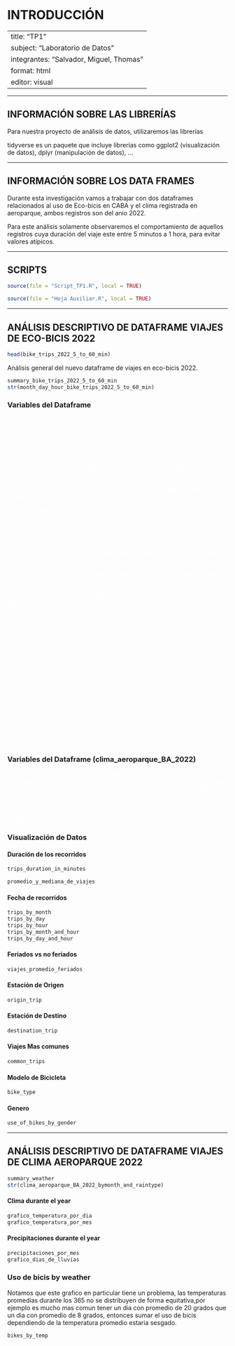 # INTRODUCCIÓN

---
title: "TP1"
subject: "Laboratorio de Datos"
integrantes: "Salvador, Miguel, Thomas"
format: html
editor: visual
---

------------------------------------------------------------------------

## INFORMACIÓN SOBRE LAS LIBRERÍAS

Para nuestra proyecto de análisis de datos, utilizaremos las librerías

tidyverse es un paquete que incluye librerías como ggplot2 (visualización de datos), dplyr (manipulación de datos), ...

------------------------------------------------------------------------

## INFORMACIÓN SOBRE LOS DATA FRAMES

Durante esta investigación vamos a trabajar con dos dataframes relacionados al uso de Eco-bicis en CABA y el clima registrada en aeroparque, ambos registros son del anio 2022.

Para este análisis solamente observaremos el comportamiento de aquellos registros cuya duración del viaje este entre 5 minutos a 1 hora, para evitar valores atípicos.

------------------------------------------------------------------------

## SCRIPTS

```r
source(file = "Script_TP1.R", local = TRUE)

source(file = "Hoja Auxiliar.R", local = TRUE)
```

------------------------------------------------------------------------

## ANÁLISIS DESCRIPTIVO DE DATAFRAME VIAJES DE ECO-BICIS 2022

```r
head(bike_trips_2022_5_to_60_min)
```

Análisis general del nuevo dataframe de viajes en eco-bicis 2022.

```r
summary_bike_trips_2022_5_to_60_min
str(month_day_hour_bike_trips_2022_5_to_60_min)
```

### Variables del Dataframe

::: {style="color: white;"}

"Id_recorrido" \--\> Identificador unico de cada recorrido

"duracion_recorrido" \--\> Duracion (en segundos) de cada recorrido

"fecha_origen_recorrido" \--\> Dia y horario del momento en que se inicio el recorrido

"id_estacion_origen" \--\> Identificador unico de la estacion donde se inicio el recorrido

"nombre_estacion_origen" \--\> Nombre de la estacion donde se inicio el recorrido

"direccion_estacion_origen" \--\> Direccion de la ubicacion de la estacion donde se inicio el recorrido

"long_estacion_origen" \--\> Coordenadas longitudinales de la estacion donde se inicio el recorrido

"lat_estacion_origen" \--\> Coordenadas latitudinales de la estacion donde se inicio el recorrido

"fecha_destino_recorrido" \--\> Dia y horario del momento en que se finalizo el recorrido

"id_estacion_destino" \--\> Identificador unico de la estacion donde se finalizo el recorrido

"nombre_estacion_destino" \--\> Nombre de la estacion donde se finalizo el recorrido

"direccion_estacion_destino" \--\> Direccion de la ubicacion de la estacion donde se finalizo el recorrido

"long_estacion_destino" \--\> Coordenadas longitudinales de la estacion donde se finalizo el recorrido

"lat_estacion_destino" \--\> Coordenadas latitudinales de la estacion donde se finalizo el recorrido

"id_usuario" \--\> Identidicador unico del usuario

"modelo_bicicleta" \--\> Modelo de la bicicleta (FIT/ICONIC)

"Género" \--\> Genero del usuario(Masculino - Femenino - Otro - NA)

"fecha" \--\> Fecha del momento en que se inicio el recorrido
:::


### Variables del Dataframe (clima_aeroparque_BA_2022)
  
::: {style="color: white;"}
"date" \--\> Fecha de la medicion (AAAA-MM-DD)
"tavg" \--\> Temperatura promedio (ºC)
"tmax" \--\> Temperatura maxima (ºC)
"tmin" \--\> Temperatura minima (ºC)
"prcp" \--\> Precipitacion total (mm)
"snow" \--\> Profundidad de la nieve (mm)
"wdir" \--\> Direccion del viento (º)
"wspd" \--\> Velocidad del viento promedio (km/h)
"wpgt" \--\> Dias en que la velocidad promedio supero los 30km/h
"pres" \--\> Presion del aire promedio (hpa)
"tsun" \--\> BORRAR COLUMNA!!
:::


### Visualización de Datos

#### Duración de los recorridos

```r
trips_duration_in_minutes
```

```r
promedio_y_mediana_de_viajes
```

#### Fecha de recorridos

```r
trips_by_month 
trips_by_day
trips_by_hour
trips_by_month_and_hour
trips_by_day_and_hour
```
#### Feriados vs no feriados
```r
viajes_promedio_feriados
```


#### Estación de Origen

```r
origin_trip
```

#### Estación de Destino

```r
destination_trip
```

#### Viajes Mas comunes

```r
common_trips
```

#### Modelo de Bicicleta

```r
bike_type 
```

#### Genero

```r
use_of_bikes_by_gender 
```

------------------------------------------------------------------------

## ANÁLISIS DESCRIPTIVO DE DATAFRAME VIAJES DE CLIMA AEROPARQUE 2022

```r
summary_weather
str(clima_aeroparque_BA_2022_bymonth_and_raintype)
```

#### Clima durante el year

```r
grafico_temperatura_por_dia
grafico_temperatura_por_mes 
```

#### Precipitaciones durante el year

```r
precipitaciones_por_mes
grafico_dias_de_lluvias
```

### Uso de bicis by weather
Notamos que este grafico en particular tiene un problema, las temperaturas promedias durante los 365 no se distribuyen de forma equitativa,por ejemplo es mucho mas comun tener un dia con promedio de 20 grados que un dia con promedio de 8 grados, entonces sumar el uso de bicis dependiendo de la temperatura promedio estaria sesgado.
```r
bikes_by_temp
```
